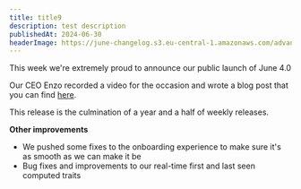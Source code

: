 ```yaml
---
title: title9
description: test description
publishedAt: 2024-06-30
headerImage: https://june-changelog.s3.eu-central-1.amazonaws.com/advanced-retention-insights/header.png
---
```


This week we're extremely proud to announce our public launch of June 4.0

Our CEO Enzo recorded a video for the occasion and wrote a blog post that you can find [here](https://www.june.so/blog/june-4-0).

This release is the culmination of a year and a half of weekly releases.

**Other improvements**

- We pushed some fixes to the onboarding experience to make sure it's as smooth as we can make it be
- Bug fixes and improvements to our real-time first and last seen computed traits